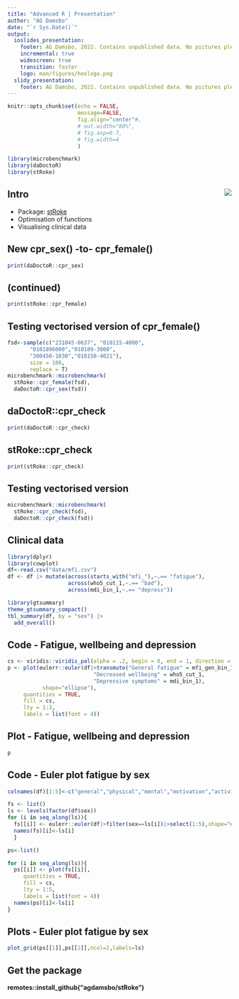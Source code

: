 ```yaml
---
title: "Advanced R | Presentation"
author: "AG Damsbo"
date: "`r Sys.Date()`"
output:
  ioslides_presentation:
    footer: AG Damsbo, 2022. Contains unpublished data. No pictures please!
    incremental: true
    widescreen: true
    transition: faster
    logo: man/figures/hexlogo.png
  slidy_presentation:
    footer: AG Damsbo, 2022. Contains unpublished data. No pictures please!
---
```


```r
knitr::opts_chunk$set(echo = FALSE,
                      message=FALSE,
                      fig.align="center"#, 
                      # out.width="80%", 
                      # fig.asp=0.7, 
                      # fig.width=4
                      )
```

```r
library(microbenchmark)
library(daDoctoR)
library(stRoke)
```

## Intro <img src="man/figures/hexlogo.png" align="right" />

- Package: [stRoke](https://agdamsbo.github.io/stRoke/)
- Optimisation of functions
- Visualising clinical data

## New cpr_sex()  -to-  cpr_female() {.smaller}

```r
print(daDoctoR::cpr_sex)
```

## (continued) {.smaller}

```r
print(stRoke::cpr_female)
```


## Testing vectorised version of cpr_female() {.smaller}

```r
fsd<-sample(c("231045-0637", "010115-4000",
       "0101896000","010189-3000",
       "300450-1030","010150-4021"),
       size = 100,
       replace = T)
microbenchmark::microbenchmark(
  stRoke::cpr_female(fsd),
  daDoctoR::cpr_sex(fsd))
```


## daDoctoR::cpr_check {.smaller}

```r
print(daDoctoR::cpr_check)
```

## stRoke::cpr_check {.smaller}

```r
print(stRoke::cpr_check)
```


## Testing vectorised version {.smaller}

```r
microbenchmark::microbenchmark(
  stRoke::cpr_check(fsd),
  daDoctoR::cpr_check(fsd))
```

## Clinical data

```r
library(dplyr)
library(cowplot)
df<-read.csv("data/mfi.csv")
df <- df |> mutate(across(starts_with("mfi_"),~.== "fatigue"),
                   across(who5_cut_1,~.== "bad"),
                   across(mdi_bin_1,~.== "depress"))

```

```r
library(gtsummary)
theme_gtsummary_compact()
tbl_summary(df, by = "sex") |>
  add_overall()
```

## Code - Fatigue, wellbeing and depression  {.smaller}

```r
cs <- viridis::viridis_pal(alpha = .2, begin = 0, end = 1, direction = 1, option = "D")
p <- plot(eulerr::euler(df|>transmute("General fatigue" = mfi_gen_bin_1,
                           "Decreased wellbeing" = who5_cut_1,
                           "Depressive symptoms" = mdi_bin_1),
           shape="ellipse"),
     quantities = TRUE,
     fill = cs,
     lty = 1:3,
     labels = list(font = 4))
```

## Plot - Fatigue, wellbeing and depression

```r
p
```



## Code - Euler plot fatigue by sex {.smaller}

```r
colnames(df)[1:5]<-c("general","physical","mental","motivation","activity")

fs <- list()
ls <- levels(factor(df$sex))
for (i in seq_along(ls)){
  fs[[i]] <- eulerr::euler(df|>filter(sex==ls[i])|>select(1:5),shape="ellipse")
  names(fs)[i]<-ls[i]
  }
```

```r
ps<-list()

for (i in seq_along(ls)){
  ps[[i]] <- plot(fs[[i]],
     quantities = TRUE,
     fill = cs,
     lty = 1:5,
     labels = list(font = 4))
  names(ps)[i]<-ls[i]
}
```

## Plots - Euler plot fatigue by sex

```r
plot_grid(ps[[1]],ps[[2]],ncol=2,labels=ls)
```

## Get the package

<b>

remotes::install_github("agdamsbo/stRoke")

<b>
